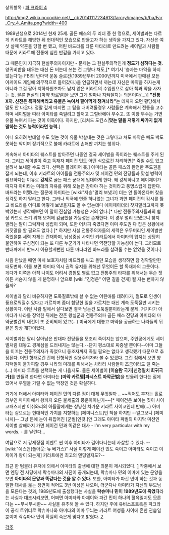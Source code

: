 상위항목 : [[파 크라이 4]]

{{{+1 Amita }}}

http://img2.wikia.nocookie.net/__cb20141117234613/farcry/images/b/ba/Far_Cry_4_Amita.png?width=400

1989년생으로 2014년 현재 25세. 골든 패스의 두 리더 중 한 명으로, 세이벌과는 다르게 키라트를 해방한 뒤 현대적인 모습으로 만들고자 하는 생각을 가지고 있다. 자신은 여섯 살때 약혼을 당할 뻔 했고, 어린 바드라를 타룬 마타라로 만드려는 세이벌과 사람들 때문에 키라트에 전통에 심한 반감을 가지고 있다. 

그 때문인지 지극히 현실주의자이지만 - 문제는 그 현실주의적인게 '''정도가 심하다는 것.''' 
양귀비밭을 태우는 대신 돈 버는데 쓰는 건 그렇다 쳐도,[* 여기서 '승자는 마약을 하지 않는다'는 FBI의 반마약 운동 슬로건(1989년부터 2000년까지 미국에서 판매된 모든 아케이드 게임에 의무적으로 들어갔다.)을 언급하면서 까는데 자신은 마약을 하자는게 아니라 그걸 팔아 지하자원조차도 남지 않은 키라트의 수입원으로 삼아 책과 약을 사자는 것. 물론 현실의 [마약 카르텔]을 보면 그게 얼마나 지켜질지는 의문이다(...)] '''"전통 X까. 신전은 폭파해버리고 유물은 녹여서 팔아먹게 챙겨놔라"'''는 데까지 오면 황당해서 말도 안 나온다. 정말 깊게 따지면 그 탑을 내버려둘경우 사람들은 계속해서 전통을 고수하며 세이벌을 따라 아미타를 죽일려고 할꺼고 그럴바에야 부수고. 또 이왕 부수는 거면 유물 녹여서 파는 것이 이득이다. 하지만, [리처드 도킨스|'''맞는 말을 저렇게 싸가지 없게 말하는 것도 능력이라면 능력.'''] 

아니 오히려 반대일 수도 있는 것이 유물 박살내는 것은 그렇다고 쳐도 마약은 빼도 박도 못하는 악이며 장기적으로 볼때 카라트에 손해만 끼치는 행위다. 

계속해서 아미타의 퀘스트를 받아주면 나중엔 결국 세이벌을 죽이라는 퀘스트를 주게 된다. 그리고 세이벌이 죽고 독재자 페이건 민도 어떤 식으로건 처리하면[* 죽일 수도 있고 살려서 보내줄 수도 있다. 선택은 플레이어 몫.] 아미타는 골든 패스의 완전한 주도권을 잡게 되는데, 이후 키라트의 아이들을 전통주의자 및 페이건 민의 잔당들과 맞설 병력이 필요하다는 이유로 '''강제로''' 골든 패스 군대에 입대하게 한다. 왜 강제하냐고 에이제이가 따지자 아미타는 미래의 자유를 위해 오늘은 참아야 하는 것이라고 퉁명스럽게 답한다. 바드라는 어쨌냐는 질문에 아미타는 [wiki:"저승"멀리 보냈고] 더는 안 돌아온다며 찾을 생각도 하지 말라고 한다. 그러나 외국에 연줄 하나없는 그녀가 과연 페이건의 감시를 뚫고 바드라를 어디로 어떻게 보냈을지도 알 수 없는데다 에이제이더러 찾지말라고까지 못박았는지 생각해보면 이 말이 진실일 가능성은 거의 없다.[* 다만 전통주의자들과의 협상 카드로 쓰기 위해 모처에 감금했을 가능성은 존재한다. 이 경우 멀리 보냈으니 찾지 말라는 말이 그럭저럭 성립이 되며, 또한 어차피 죽였다면 이미 주도권 다 잡은 상황에서 거짓말을 할 필요도 없다.] [* 하지만 사실 전통주의자들의 세력은 우두머리인 세이벌만 죽었을뿐 세력 자체는 건재하며, 남성중심 사회인 키라트에서 아미타의 입지는 상당히 불안하여 구심점이 되는 또 다른 누군가가 나타나면 역전당할 가능성이 높다. 그러므로 반대파에서 반드시 이용할게뻔한 타룬 마타라인 바드라를 살려둘 수는 없었을 것이다.]

처음 만났을 때엔 마치 보호자처럼 바드라를 싸고 돌던 모습을 생각하면 참 경악할만한 태도변화. 이를 보면 아미타 역시 권력 유지를 위해선 무엇이든 할 독재자의 그릇이다. 게다가 이쪽은 아직 나이도 어려서 경험도 별로 없고 전통주의 타파를 위해서는 무슨 짓이든 서슴지 않을 게 분명하니 앞으로 [wiki:"김정은" 어떤 길을 걷게] 될 지는 뻔하지 않을까?

세이벌과 달리 비유하자면 도둑질로밖에 살 수 없는 어린애를 데려다가, 절도로 인생이 풍요로워질수 있다고 가르치며 좀더 합당한 일을 가르치는 대신 계속 도둑질만 시키는 상황이다. 이런 사람 밑에서 살다보면 결국 남는건 도둑질뿐이라는게 문제. 거기다가 아미타가 나라를 장악한 뒤에는 잔존 왕실군과 전통주의파 골든 패스 잔당과 아미타의 마약군벌간의 내전이 또 준비되어 있고(...) 미국에게 대놓고 마약을 공급하는 나라들의 뒤끝은 항상 개판이었다.

세이벌과는 달리 살아남은 반대파 잔당들을 모조리 죽이지는 않으며, 주인공에게도 세이벌처럼 대놓고 경계심을 드러내지는 않는다.--단지 평소대로 짜증낼 뿐이다--아마 그들을 이끄는 전통주의자가 죽었으니 동조자까지 죽일 필요는 없다고 생각했기 때문으로 추정된다. 어떤 형태로건 간에 전형적인 실용주의자라 볼 수 있겠다. 그런 점에서 보면 양자택일이 불가피할 경우 나라의 미래를 위해서는 차라리 사람들이 조금이라도 덜 죽는(...) 아미타 루트를 선택하는 게 나을지도. 물론 세이벌이 '''[이슬람 국가|신정일치 회귀국가]'''를 만들려 한다면 아미타는 '''[마약 카르텔|파시스트 마약군벌]'''을 만들려 한다는 점에 있어서 우열을 가릴 수 없는 막장인 것은 확실하다.

거기에 더해서 아미타와 페이건 민의 다른 점이 대체 무엇일까 .. ~~적어도 후자는 홀로 외부인 마피아에서 왕까지 오른 불세출의 풍운아아닌가~~[* 페이건은 보이는 짓이 사이코패스지만 이쉬와리의 아들딸에게는 상냥한 차가운 키라트 사이코인데 반해(...) 아미타는 겉으로는 현대적인 가치를 지향하는 [페미니스트]인 척을 하지만 --알고보니 [페미나치]-- 그냥 돈에 눈이 뒤집어진 [군벌]인것.]안 그래도 아미타 파벌의 마지막 미션인 세이벌 살해까지 가면 페이건 민과 똑같은 대사 - I'm very particular with my words. - 를 날린다... 

여담으로 저 강제징집 이벤트 씬 이후 아미타가 걸어다니는데 사살할 수 있다. --[wiki:"예스맨(폴아웃: 뉴 베가스)" 사실 이렇게 페이건 민도 죽이고 아마타도 죽이고 이제이가 왕이 되는게] 키라트에겐 최고의 엔딩일지도?--

최근 한 텀블러 유저에 의해서 아미타의 출생에 대한 의문이 제시되었다. [http://paganishwari.tumblr.com/post/103334241562/a-crazy-theory] 
작중에서 보면 엔딩 전 사당에서 락슈마나의 사진이 공개되는데, 락슈마나 민의 이마에 있는 문양을 보면 '''아미타의 문양과 똑같다는 것을 알 수 있다.''' 또한, 아미타가 파간 민이 하는 것과 동일한 대사를 읊는 장면이 적어도 3번 이상은 나오며, 더군다나 아미타가 자신의 부모님을 모른다는 것과, 1989년도에 출생했다는 사실을 '''락슈마나 민이 1989년도에 죽었다'''라는 사실과 대조시켜보면, 어쩌면 아미타와 아제이와 파간 민이 하나의 혈육일지도 모른 다는 ~~무시무시한~~ 사실을 유추해 볼 수 있다. 
하지만 후에 유비소프트측은 파크라이 공식 트위터로 락슈마나와 아미타의 이마 무늬는 키라트 여성들 사이에 흔한 관습일 뿐이며 락슈마나 민이 확실히 죽은게 맞다고 밝혔다. [https://twitter.com/FarCrygame/status/543178726008438784]

[[각주]]

 
